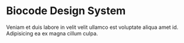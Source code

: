 # Biocode Design System

Veniam et duis labore in velit velit ullamco est voluptate aliqua amet id. Adipisicing ea ex magna cillum culpa.
